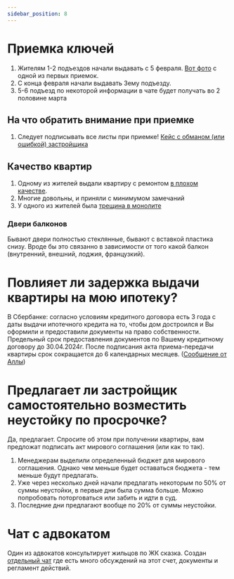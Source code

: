 ```yaml
---
sidebar_position: 8
---
```


# Приемка ключей
1. Жителям 1-2 подъездов начали выдавать с 5 февраля. [Вот фото](https://t.me/c/1610877642/7410) с одной из первых приемок.
2. С конца февраля начали выдавать 3ему подъезду.
3. 5-6 подъезд по некоторой информации в чате будет получать во 2 половине марта

## На что обратить внимание при приемке
1. Следует подписывать все листы при приемке! [Кейс с обманом (или ошибкой) застройщика](https://t.me/c/1610877642/13518)

## Качество квартир
1. Одному из жителей выдали квартиру с ремонтом [в плохом качестве](https://t.me/c/1610877642/8553).
2. Многие довольны, и приняли с минимумом замечаний
3. У одного из жителей была [трещина в монолите](https://t.me/c/1610877642/16615)

### Двери балконов
Бывают двери полностью стеклянные, бывают с вставкой пластика снизу.
Вроде бы это связанно в зависимости от того какой балкон (внутренний, внешний, лоджия, французкий).

# Повлияет ли задержка выдачи квартиры на мою ипотеку?
В Сбербанке: согласно условиям кредитного договора есть 3 года с даты выдачи ипотечного кредита на то, чтобы дом достроился и Вы оформили и предоставили документы на право собственности. Предельный срок предоставления документов по Вашему кредитному договору до 30.04.2024г. После подписания акта приема-передачи квартиры срок сокращается до 6 календарных месяцев. ([Сообщение от Аллы](https://t.me/c/1610877642/7140))

# Предлагает ли застройщик самостоятельно возместить неустойку по просрочке?
Да, предлагает. Спросите об этом при получении квартиры, вам предложат подписать акт мирового соглашения (или как то так). 
1. Менеджерам выделили определенный бюджет для мирового соглашения. Однако чем меньше будет оставаться бюджета - тем меньше будут предлагать. 
2. Уже через несколько дней начали предлагать некоторым по 50% от суммы неустойки, в первые дни была сумма больше. Можно попробовать поторговаться или забить и идти в суд.
3. Последние дни предлагают вообще по 20% от суммы неустойки.

# Чат с адвокатом
Один из адвокатов консультирует жильцов по ЖК сказка. Создан [отдельный чат](https://t.me/advokatskazka) где есть много обсуждений на этот счет, документы и регламент действий.
